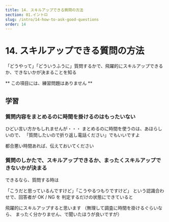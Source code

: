 ```yaml
---
title: 14. スキルアップできる質問の方法
section: 01.イントロ
slug: /intro/14-how-to-ask-good-questions
order: 14
---
```


# 14. スキルアップできる質問の方法

<p class="goal">
  「どうやって」「どういうふうに」質問するかで、飛躍的にスキルアップできるか、できないかが決まることを知る
</p>

** この項目には、練習問題はありません **

## 学習

### 質問内容をまとめるのに時間を掛けるのはもったいない

ひどい言い方かもしれませんが・・・
まとめるのに時間を使うのは、あほらしいので、
「質問したいので折り返し電話ください」でもいいですよ

都合悪い時間あれば、伝えておいてください

### 質問のしかたで、スキルアップできるか、まったくスキルアップできないかが決まる

できるなら、質問する時は

「こうだと思っているんですけど」「こうやるつもりですけど」
という認識合わせで、回答者が OK / NG を
判定するだけの状態にできていると

飛躍的にスキルアップすると思います
（無理して調査に時間を掛けるぐらいなら、
まったく分かりません、で聞いたほうが良いですが）
